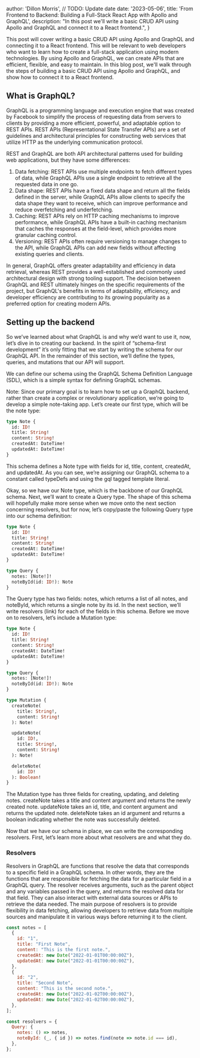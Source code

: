
  author: 'Dillon Morris',
    // TODO: Update date
  date: '2023-05-06',
  title: 'From Frontend to Backend: Building a Full-Stack React App with Apollo and GraphQL',
  description:
    "In this post we'll write a basic CRUD API using Apollo and GraphQL and connect it to a React frontend.",
}


This post will cover writing a basic CRUD API using Apollo and GraphQL and connecting it to a React frontend. This will be relevant to web developers who want to learn how to create a full-stack application using modern technologies. By using Apollo and GraphQL, we can create APIs that are efficient, flexible, and easy to maintain. In this blog post, we'll walk through the steps of building a basic CRUD API using Apollo and GraphQL, and show how to connect it to a React frontend.

## What is GraphQL?

GraphQL is a programming language and execution engine that was created by Facebook to simplify the process of requesting data from servers to clients by providing a more efficient, powerful, and adaptable option to REST APIs. REST APIs (Representational State Transfer APIs) are a set of guidelines and architectural principles for constructing web services that utilize HTTP as the underlying communication protocol.

REST and GraphQL are both API architectural patterns used for building web applications, but they have some differences:

1. Data fetching: REST APIs use multiple endpoints to fetch different types of data, while GraphQL APIs use a single endpoint to retrieve all the requested data in one go.
2. Data shape: REST APIs have a fixed data shape and return all the fields defined in the server, while GraphQL APIs allow clients to specify the data shape they want to receive, which can improve performance and reduce overfetching and underfetching.
3. Caching: REST APIs rely on HTTP caching mechanisms to improve performance, while GraphQL APIs have a built-in caching mechanism that caches the responses at the field-level, which provides more granular caching control.
4. Versioning: REST APIs often require versioning to manage changes to the API, while GraphQL APIs can add new fields without affecting existing queries and clients.

In general, GraphQL offers greater adaptability and efficiency in data retrieval, whereas REST provides a well-established and commonly used architectural design with strong tooling support. The decision between GraphQL and REST ultimately hinges on the specific requirements of the project, but GraphQL's benefits in terms of adaptability, efficiency, and developer efficiency are contributing to its growing popularity as a preferred option for creating modern APIs.


## Setting up the backend

So we’ve learned about what GraphQL is and why we’d want to use it, now, let’s dive in to creating our backend. In the spirit of “schema-first development” it’s only fitting that we start by writing the schema for our GraphQL API. In the remainder of this section, we’ll define the types, queries, and mutations that our API will support.

We can define our schema using the GraphQL Schema Definition Language (SDL), which is a simple syntax for defining GraphQL schemas.

Note: Since our primary goal is to learn how to set up a GraphQL backend, rather than create a complex or revolutionary application, we’re going to develop a simple note-taking app. Let’s create our first type, which will be the note type:

```graphql
type Note {
  id: ID!
  title: String!
  content: String!
  createdAt: DateTime!
  updatedAt: DateTime!
}
```

This schema defines a Note type with fields for id, title, content, createdAt, and updatedAt. As you can see, we’re assigning our GraphQL schema to a constant called typeDefs and using the gql tagged template literal.

Okay, so we have our Note type, which is the backbone of our GraphQL schema. Next, we’ll want to create a Query type. The shape of this schema will hopefully make more sense when we move onto the next section concerning resolvers, but for now, let’s copy/paste the following Query type into our schema definition:

```graphql
type Note {
  id: ID!
  title: String!
  content: String!
  createdAt: DateTime!
  updatedAt: DateTime!
}

type Query {
  notes: [Note!]!
  noteById(id: ID!): Note
}
```

The Query type has two fields: notes, which returns a list of all notes, and noteById, which returns a single note by its id. In the next section, we’ll write resolvers (link) for each of the fields in this schema. Before we move on to resolvers, let’s include a Mutation type:

```graphql
type Note {
  id: ID!
  title: String!
  content: String!
  createdAt: DateTime!
  updatedAt: DateTime!
}

type Query {
  notes: [Note!]!
  noteById(id: ID!): Note
}

type Mutation {
  createNote(
    title: String!,
    content: String!
  ): Note!

  updateNote(
    id: ID!,
    title: String!,
    content: String!
  ): Note!

  deleteNote(
    id: ID!
  ): Boolean!
}
```

The Mutation type has three fields for creating, updating, and deleting notes. createNote takes a title and content argument and returns the newly created note. updateNote takes an id, title, and content argument and returns the updated note. deleteNote takes an id argument and returns a boolean indicating whether the note was successfully deleted.

Now that we have our schema in place, we can write the corresponding resolvers. First, let’s learn more about what resolvers are and what they do.

### Resolvers

Resolvers in GraphQL are functions that resolve the data that corresponds to a specific field in a GraphQL schema. In other words, they are the functions that are responsible for fetching the data for a particular field in a GraphQL query. The resolver receives arguments, such as the parent object and any variables passed in the query, and returns the resolved data for that field. They can also interact with external data sources or APIs to retrieve the data needed. The main purpose of resolvers is to provide flexibility in data fetching, allowing developers to retrieve data from multiple sources and manipulate it in various ways before returning it to the client.

```js
const notes = [
  {
    id: "1",
    title: "First Note",
    content: "This is the first note.",
    createdAt: new Date("2022-01-01T00:00:00Z"),
    updatedAt: new Date("2022-01-01T00:00:00Z"),
  },
  {
    id: "2",
    title: "Second Note",
    content: "This is the second note.",
    createdAt: new Date("2022-01-02T00:00:00Z"),
    updatedAt: new Date("2022-01-02T00:00:00Z"),
  },
];

const resolvers = {
  Query: {
    notes: () => notes,
    noteById: (_, { id }) => notes.find(note => note.id === id),
  },
};
```







